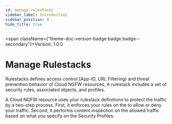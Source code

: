 ```yaml
---
id: manage-rulestacks
sidebar_label: Introduction
sidebar_position: 0
hide_title: true
---
```



<span className={"theme-doc-version-badge badge badge--secondary"}>Version: 1.0.0</span>

# Manage Rulestacks



Rulestacks defines access control (App-ID, URL Filtering) and threat prevention behavior of Cloud NGFW resources. A rulestack includes a set of security rules, associated objects, and profiles.

A Cloud NGFW resource uses your rulestack definitions to protect the traffic by a two-step process. First, it enforces your rules on the to allow or deny your traffic. Second, it performs content inspection on the allowed traffic based on what you specify on the Security Profiles. 



      